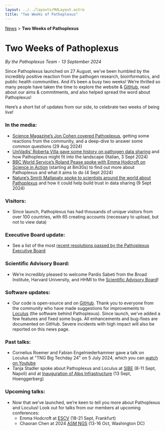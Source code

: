 ```yaml
---
layout: ../../layouts/MdLayout.astro
title: "Two Weeks of Pathoplexus"
---
```


<div>
    <a href="/news">News</a> > <b>Two Weeks of Pathoplexus</b>
</div>

# Two Weeks of Pathoplexus

*By the Pathoplexus Team - 13 September 2024*

Since Pathoplexus launched on 27 August, we’ve been humbled by the incredibly positive reaction from the pathogen research, bioinformatics, and public health communities. And it’s been a busy two weeks! We’re thrilled so many people have taken the time to explore the website
 & [GitHub](https://github.com/pathoplexus/pathoplexus), read about our aims & commitments, and also helped spread the word about Pathoplexus!

Here’s a short list of updates from our side, to celebrate two weeks of being live!

### In the media:
- [Science Magazine’s Jon Cohen covered Pathoplexus](https://www.science.org/content/article/new-scientist-run-virus-database-vows-be-transparently-run-and-simple-use), getting some reactions from the community, and a deep-dive to answer some common questions (29 Aug 2024)
- [UniVadis’ Roberta Villa gave some history on pathogen data sharing](https://www.univadis.it/index.php/viewarticle/si-dice-villa-genomi-virali-nuova-piattaforma-garantire-2024a1000fx1) and how Pathoplexus might fit into the landscape (Italian, 3 Sept 2024)
- [BBC World Service’s Roland Pease spoke with Emma Hodcroft on Science in Action](https://www.bbc.co.uk/sounds/play/w3ct5vd7) (starting at 8m30s) to find out more about Pathoplexus and what it aims to do (4 Sept 2024)
- [Nature’s Smriti Mallapaty spoke to scientists around the world about Pathoplexus](https://www.nature.com/articles/d41586-024-02864-x) and how it could help build trust in data sharing (9 Sept 2024)

### Visitors:
- Since launch, Pathoplexus has had thousands of unique visitors from over 100 countries, with 65 creating accounts (necessary to upload, but not to view data)

### Executive Board update:
- See a list of the most [recent resolutions passed by the Pathoplexus Executive Board](https://pathoplexus.org/about/governance/minutes/2024-09-12_EB_Resolutions.pdf)

### Scientific Advisory Board:
- We’re incredibly pleased to welcome Pardis Sabeti from the Broad Institute, Harvard University, and HHMI to the [Scientific Advisory Board](https://pathoplexus.org/about/sab)!

### Software updates:
- Our code is open-source and on [GitHub](http://github.com/pathoplexus). Thank you to everyone from the community who have made suggestions for improvements to [Loculus](https://github.com/loculus-project/loculus/issues) (the software behind Pathoplexus). Since launch, we’ve added a few features and fixed some bugs. All enhancements and bug-fixes are documented on GitHub. Severe incidents with high impact will also be reported on this news page.

### Past talks:
- Cornelius Roemer and Fabian Engelniederhammer gave a talk on Loculus at "TNG Big Techday 24" on 5 July 2024, which you can [watch on Youtube](https://www.youtube.com/watch?v=wPtwH4siQyU)
- Tanja Stadler spoke about Pathoplexus and Loculus at [SIBE](https://www.sibe-iseb.it/napoli2024) (8-11 Sept, Napoli) and at [Inauguration of Alps Infrastructure](https://www.cscs.ch/events/upcoming-events/event-detail?tx_cscsevents_pi1%5Bcontroller%5D=Event&tx_cscsevents_pi1%5Bevent%5D=195&cHash=423f54c401a3f3f71b363a30ec0de932) (13 Sept, Hoenggerberg)

### Upcoming talks:
- Now that we’ve launched, we’re keen to tell you more about Pathoplexus and Loculus! Look out for talks from our members at upcoming conferences:
  - Emma Hodcroft at [ESCV](https://escv2024.org/) (18-21 Sept, Frankfurt)
  - Chaoran Chen at 2024 [ASM NGS](https://asm.org/events/asm-ngs/home) (13-16 Oct, Washington DC)
